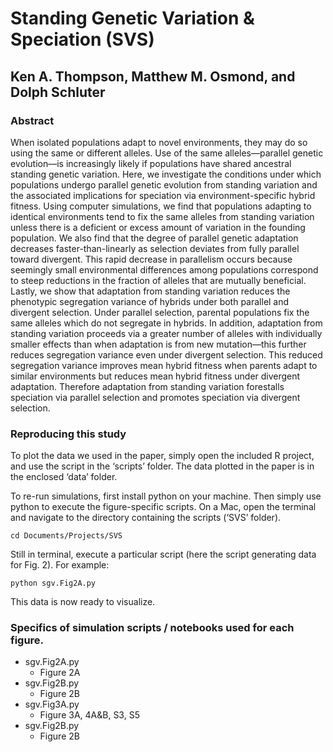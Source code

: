 # Standing Genetic Variation & Speciation (SVS)
## Ken A. Thompson, Matthew M. Osmond, and Dolph Schluter

### Abstract

When isolated populations adapt to novel environments, they may do so using the same or different alleles. Use of the same alleles—parallel genetic evolution—is increasingly likely if populations have shared ancestral standing genetic variation. Here, we investigate the conditions under which populations undergo parallel genetic evolution from standing variation and the associated implications for speciation via environment-specific hybrid fitness. Using computer simulations, we find that populations adapting to identical environments tend to fix the same alleles from standing variation unless there is a deficient or excess amount of variation in the founding population. We also find that the degree of parallel genetic adaptation decreases faster-than-linearly as selection deviates from fully parallel toward divergent. This rapid decrease in parallelism occurs because seemingly small environmental differences among populations correspond to steep reductions in the fraction of alleles that are mutually beneficial. Lastly, we show that adaptation from standing variation reduces the phenotypic segregation variance of hybrids under both parallel and divergent selection. Under parallel selection, parental populations fix the same alleles which do not segregate in hybrids. In addition, adaptation from standing variation proceeds via a greater number of alleles with individually smaller effects than when adaptation is from new mutation—this further reduces segregation variance even under divergent selection. This reduced segregation variance improves mean hybrid fitness when parents adapt to similar environments but reduces mean hybrid fitness under divergent adaptation. Therefore adaptation from standing variation forestalls speciation via parallel selection and promotes speciation via divergent selection.

### Reproducing this study

To plot the data we used in the paper, simply open the included R project, and use the script in the 'scripts' folder. The data plotted in the paper is in the enclosed 'data' folder.

To re-run simulations, first install python on your machine. Then simply use python to execute the figure-specific scripts. On a Mac, open the terminal and navigate to the directory containing the scripts ('SVS' folder).

```
cd Documents/Projects/SVS
```

Still in terminal, execute a particular script (here the script generating data for Fig. 2). For example: 

```
python sgv.Fig2A.py
```

This data is now ready to visualize. 

### Specifics of simulation scripts / notebooks used for each figure.

* sgv.Fig2A.py
    + Figure 2A
* sgv.Fig2B.py
    + Figure 2B
* sgv.Fig3A.py
    + Figure 3A, 4A&B, S3, S5
* sgv.Fig2B.py
    + Figure 2B